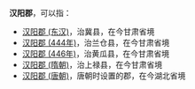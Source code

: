 '''汉阳郡'''，可以指：
*[[天水郡|汉阳郡 (东汉)]]，治冀县，在今甘肃省境
*[[汉阳郡_(444年)|汉阳郡 (444年)]]，治兰仓县，在今甘肃省境
*[[汉阳郡_(446年)|汉阳郡 (446年)]]，治黄瓜县，在今甘肃省境
*[[汉阳郡_(隋朝)|汉阳郡 (隋朝)]]，治上禄县，在今甘肃省境
*[[汉阳郡_(唐朝)|汉阳郡 (唐朝)]]，唐朝时设置的郡，在今湖北省境

{{Disambig|H|Cat=三字中国郡名消歧义}}